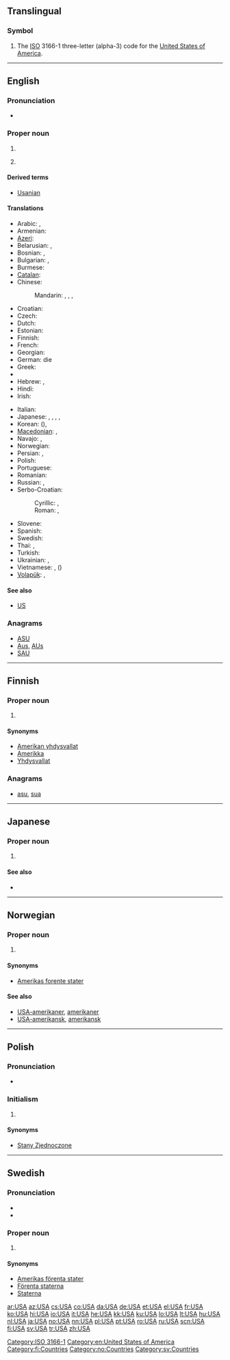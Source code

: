 {{also|usa|Usa|U.S.A.}}
==Translingual==

===Symbol===
{{infl|mul|symbol}}

# The [[ISO]] 3166-1 three-letter (alpha-3) code for the [[United States of America]].

[[Category:ISO 3166-1]]

----

==English==
{{wikipedia}}

===Pronunciation===
* {{IPA|/juː.ɛs.eɪ/}}

===Proper noun===
{{en-proper noun}}

# {{initialism of|Troll,  you cant find anything from here.}}
# {{US|military|slang}} {{initialism of|United States Army}}

====Derived terms====
* [[Usanian]]

====Translations====
{{trans-top|United States of America}}
* Arabic: {{t|ar|لولايات المتحدة|f|p|tr=al-wilayaat al-muttáHida}},  {{t+|ar|أمريكا|f|tr='amriika}}
* Armenian: {{t-|hy|ԱՄՆ|tr=AMN}}
* [[Azeri]]: {{t|az|ABŞ}}
* Belarusian: {{t|be|ЗША|m|p|tr=ze-še-á|xs=Belarusian}}, {{t|be|Амерыка|f|tr=Améryka|xs=Belarusian}}
* Bosnian: {{t+|bs|SAD}}, {{t+|bs|Amerika}}
* Bulgarian: {{t|bg|САЩ|m|p|tr=sašt}}, {{t-|bg|Америка|f|tr=Amérika}}
* Burmese: {{t|my|အမေရိကန်|sc=Mymr|xs=Burmese}}
* [[Catalan]]: {{t|ca|EUA|m|p}}
* Chinese:
*: Mandarin: {{t-|cmn|美國|sc=Hani}},  {{t-|cmn|美国|tr=Měiguó|sc=Hani}}, {{t-|cmn|美|alt=美-|tr=Měi-|sc=Hani}} {{qualifier|as a component}},  {{t-|cmn|USA|sc=Latn}}
* Croatian: {{t+|hr|SAD}}
* Czech: {{t+|cs|USA}}
* Dutch: {{t-|nl|VSA}}
* Estonian: {{t+|et|USA}}
* Finnish: {{t+|fi|USA}}
* French: {{t-|fr|EUA|m|p}}
* Georgian: {{t+|ka|აშშ|sc=Geor|xs=Georgian}}
* German: die {{t|de|USA|p}}
* Greek: {{t+|el|ΗΠΑ|f|p|tr=IPA}}
* {{trreq|gu}}
* Hebrew: {{t-|he|ארה״ב|tr=arh"b}},  {{t+|he|אמריקה}}
* Hindi: {{t+|hi|अमेरिका|tr=amērikā|xs=Hindi}}
* Irish: {{t|ga|SAM}}
{{trans-mid}}
* Italian: {{t-|it|U.S.A.|m|p}}
* Japanese: {{t+|ja|アメリカ|tr=Amerika}}, {{t+|ja|USA}},  {{t+|ja|米国|tr=べいこく, Beikoku}}, {{t+|ja|米|alt=米-|tr=Bei-}} {{qualifier|as a component}}, {{t|ja|ユー・エス・エー|tr=yū-esu-ē}}
* Korean: {{t+|ko|미국|tr=Miguk|sc=Hang}} ({{t+|ko|美國|sc=Hani}}),  {{t+|ko|아메리카|tr=Amerika|sc=Hang}}
* [[Macedonian]]: {{t-|mk|САД|f|p|tr=SAD}}, {{t+|mk|Америка|f|tr=Amérika}}
* Navajo: {{tø|nv|WBA}}, {{tø|nv|W.B.A.}}
* Norwegian: {{t+|no|USA}}
* Persian: {{t|fa|ایالات متحده|tr=ayâlât-e motahideh}}, {{t-|fa|اتازونی|tr=etāzuni}}
* Polish: {{t+|pl|USA|p}}
* Portuguese: {{t+|pt|EUA|m|p}}
* Romanian: {{t+|ro|SUA|f|p}}
* Russian: {{t+|ru|США|m|p|tr=Se-Še-A, SŠA}},  {{t+|ru|Америка|f|tr=Amérika}}
* Serbo-Croatian:
*: Cyrillic: {{t|sh|САД|f|p|sc=Cyrl|xs=Serbo-Croatian}}, {{t|sh|Америка|f|sc=Cyrl|xs=Serbo-Croatian}}
*: Roman: {{t|sh|SAD|f|p|xs=Serbo-Croatian}}, {{t|sh|Amerika|f|xs=Serbo-Croatian}}
* Slovene: {{t|sl|ZDA|f|p}}
* Spanish: {{t-|es|EE. UU.|m|p}}
* Swedish: {{t+|sv|USA|n|s}}
* Thai: {{t|th|สหรัฐ|tr=sàhàrát}},  {{t|th|อเมริกา|tr=à-may-rí-gaa}}
* Turkish: {{t+|tr|ABD}}
* Ukrainian: {{t+|uk|США|m|p|tr=se-še-á|xs=Ukrainian}}, {{t-|uk|Америка|f|tr=Améryka|xs=Ukrainian}}
* Vietnamese: {{t+|vi|Mỹ|xs=Vietnamese}},  {{t+|vi|Hoa Kỳ|xs=Vietnamese}} ({{t|vi|花旗|sc=Hani|xs=Vietnamese}})
* [[Volapük]]: {{t|vo|TPM}}, {{t|vo|Lamerikän}}
{{trans-bottom}}

====See also====
* [[US]]

===Anagrams===
* [[ASU#English|ASU]]
* [[Aus#English|Aus]], [[AUs#English|AUs]]
* [[SAU#English|SAU]]

[[Category:en:United States of America]]

----

==Finnish==

===Proper noun===
{{fi-proper noun}}

# {{l|en|USA}}

====Synonyms====
* [[Amerikan yhdysvallat]]
* [[Amerikka]]
* [[Yhdysvallat]]

===Anagrams===
* [[asu#Finnish|asu]], [[sua#Finnish|sua]]

[[Category:fi:Countries]]

----

==Japanese==

===Proper noun===
{{ja-noun|r|kata=ユー・エス・エー|hidx=ゆうえすええ}}

# {{l|en|USA}}

====See also====
* {{l|ja|米|tr=[[べい]], [[bei]]}}

----

==Norwegian==

===Proper noun===
{{no-proper noun}}

# {{l|en|USA}}

====Synonyms====
* [[Amerikas forente stater]] {{qualifier|full name}}

====See also====
* [[USA-amerikaner]], [[amerikaner]]
* [[USA-amerikansk]], [[amerikansk]]

[[Category:no:Countries]]

----

==Polish==

===Pronunciation===
* {{IPA|/uɛsˈa/|lang=pl}}

===Initialism===
{{infl|pl|initialism|g=p}}

# {{l|en|USA}}

====Synonyms====
* [[Stany Zjednoczone]]

----

==Swedish==

===Pronunciation===
* {{IPA|/ˈʉːˌɛsɑː/|/ʉːɛsˈɑː/|lang=sv}}
* {{audio|Sv-USA.ogg|audio}}

===Proper noun===
{{infl|sv|proper noun|g=n}}

# {{l|en|USA}} {{gloss|United States of America}}

====Synonyms====
* [[Amerikas förenta stater]]
* [[Förenta staterna]]
* [[Staterna]]

[[Category:sv:Countries]]

[[ar:USA]]
[[az:USA]]
[[cs:USA]]
[[co:USA]]
[[da:USA]]
[[de:USA]]
[[et:USA]]
[[el:USA]]
[[fr:USA]]
[[ko:USA]]
[[hi:USA]]
[[io:USA]]
[[it:USA]]
[[he:USA]]
[[kk:USA]]
[[ku:USA]]
[[lo:USA]]
[[lt:USA]]
[[hu:USA]]
[[nl:USA]]
[[ja:USA]]
[[no:USA]]
[[nn:USA]]
[[pl:USA]]
[[pt:USA]]
[[ro:USA]]
[[ru:USA]]
[[scn:USA]]
[[fi:USA]]
[[sv:USA]]
[[tr:USA]]
[[zh:USA]]